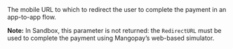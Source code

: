 <ResponseField name="DeepLinkURL" type="string" >    
The mobile URL to which to redirect the user to complete the payment in an app-to-app flow.

**Note:** In Sandbox, this parameter is not returned: the `RedirectURL` must be used to complete the payment using Mangopay’s web-based simulator.
</ResponseField>